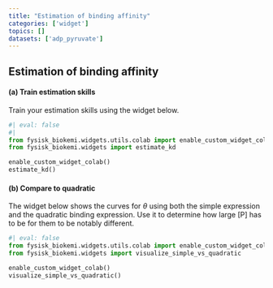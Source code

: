 ```yaml
---
title: "Estimation of binding affinity"
categories: ['widget']
topics: []
datasets: ['adp_pyruvate']
---
```



## Estimation of binding affinity 

#### (a) Train estimation skills

Train your estimation skills using the widget below. 

```python
#| eval: false
#| 
from fysisk_biokemi.widgets.utils.colab import enable_custom_widget_colab
from fysisk_biokemi.widgets import estimate_kd

enable_custom_widget_colab()
estimate_kd()
```

#### (b) Compare to quadratic

The widget below shows the curves for $\theta$ using both the simple expression 
and the quadratic binding expression. Use it to determine how large [P] has to be 
for them to be notably different. 

```python
#| eval: false
from fysisk_biokemi.widgets.utils.colab import enable_custom_widget_colab
from fysisk_biokemi.widgets import visualize_simple_vs_quadratic

enable_custom_widget_colab()
visualize_simple_vs_quadratic()
```
